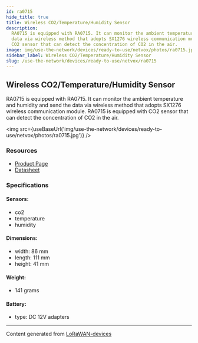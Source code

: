 ```yaml
---
id: ra0715
hide_title: true
title: Wireless CO2/Temperature/Humidity Sensor
description:
  RA0715 is equipped with RA0715. It can monitor the ambient temperature and humidity and send the
  data via wireless method that adopts SX1276 wireless communication module. RA0715 is equipped with
  CO2 sensor that can detect the concentration of CO2 in the air.
image: img/use-the-network/devices/ready-to-use/netvox/photos/ra0715.jpg
sidebar_label: Wireless CO2/Temperature/Humidity Sensor
slug: /use-the-network/devices/ready-to-use/netvox/ra0715
---
```



## Wireless CO2/Temperature/Humidity Sensor

RA0715 is equipped with RA0715. It can monitor the ambient temperature and humidity and send the
data via wireless method that adopts SX1276 wireless communication module. RA0715 is equipped with
CO2 sensor that can detect the concentration of CO2 in the air.

<img src={useBaseUrl('img/use-the-network/devices/ready-to-use/netvox/photos/ra0715.jpg')} />

### Resources

- [Product Page](http://www.netvox.com.tw/product.asp?pro=RA0715)
- [Datasheet](http://www.netvox.com.tw/um/RA0715/RA0715datasheet.pdf)

### Specifications

#### Sensors:

- co2
- temperature
- humidity

#### Dimensions:

- width: 86 mm
- length: 111 mm
- height: 41 mm

#### Weight:

- 141 grams

#### Battery:

- type: DC 12V adapters

---

Content generated from [LoRaWAN-devices](https://github.com/TheThingsNetwork/lorawan-devices)
